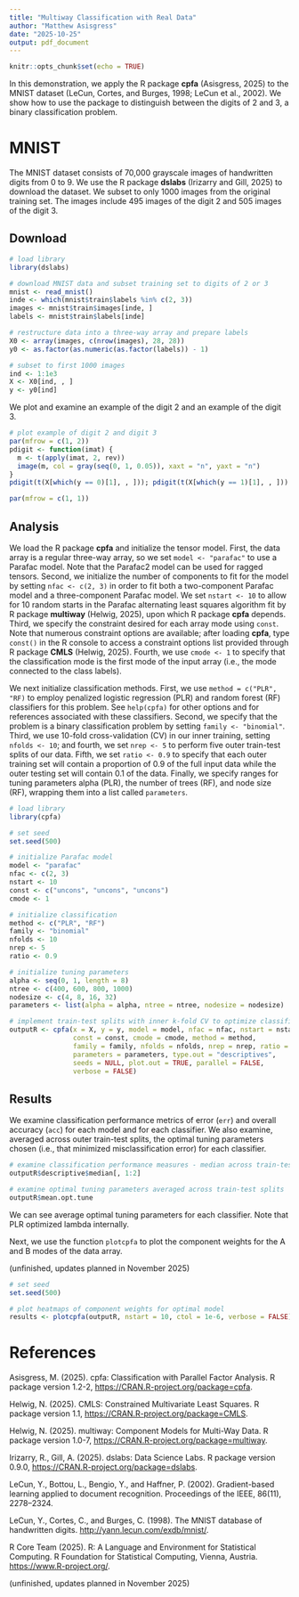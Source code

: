 ```yaml
---
title: "Multiway Classification with Real Data"
author: "Matthew Asisgress"
date: "2025-10-25"
output: pdf_document
---
```


```r
knitr::opts_chunk$set(echo = TRUE)
```

In this demonstration, we apply the R package **cpfa** (Asisgress, 2025) to the 
MNIST dataset (LeCun, Cortes, and Burges, 1998; LeCun et al., 2002). We show how 
to use the package to distinguish between the digits of 2 and 3, a binary
classification problem.

# MNIST

The MNIST dataset consists of 70,000 grayscale images of handwritten digits from 
0 to 9. We use the R package **dslabs** (Irizarry and Gill, 2025) to download 
the dataset. We subset to only 1000 images from the original training set. The
images include 495 images of the digit 2 and 505 images of the digit 3.

## Download

```r
# load library
library(dslabs)

# download MNIST data and subset training set to digits of 2 or 3
mnist <- read_mnist()
inde <- which(mnist$train$labels %in% c(2, 3))
images <- mnist$train$images[inde, ]
labels <- mnist$train$labels[inde]

# restructure data into a three-way array and prepare labels
X0 <- array(images, c(nrow(images), 28, 28))
y0 <- as.factor(as.numeric(as.factor(labels)) - 1)

# subset to first 1000 images
ind <- 1:1e3
X <- X0[ind, , ]
y <- y0[ind]
```

We plot and examine an example of the digit 2 and an example of the digit 3.

```r
# plot example of digit 2 and digit 3
par(mfrow = c(1, 2))
pdigit <- function(imat) {
  m <- t(apply(imat, 2, rev))
  image(m, col = gray(seq(0, 1, 0.05)), xaxt = "n", yaxt = "n")
}
pdigit(t(X[which(y == 0)[1], , ])); pdigit(t(X[which(y == 1)[1], , ]))
```

```r
par(mfrow = c(1, 1))
```

## Analysis

We load the R package **cpfa** and initialize the tensor model. First, the data 
array is a regular three-way array, so we set `model <- "parafac"` to use a 
Parafac model. Note that the Parafac2 model can be used for ragged tensors. 
Second, we initialize the number of components to fit for the model by setting 
`nfac <- c(2, 3)` in order to fit both a two-component Parafac model and a 
three-component Parafac model. We set `nstart <- 10` to allow for 10 random 
starts in the Parafac alternating least squares algorithm fit by R package 
**multiway** (Helwig, 2025), upon which R package **cpfa** depends. Third, we 
specify the constraint desired for each array mode using `const`. Note that
numerous constraint options are available; after loading **cpfa**, type 
`const()` in the R console to access a constraint options list provided
through R package **CMLS** (Helwig, 2025). Fourth, we use `cmode <- 1` to 
specify that the classification mode is the first mode of the input array (i.e., 
the mode connected to the class labels).

We next initialize classification methods. First, we use 
`method = c("PLR", "RF)` to employ penalized logistic regression (PLR) and 
random forest (RF) classifiers for this problem. See `help(cpfa)` for other 
options and for references associated with these classifiers. Second, we specify 
that the problem is a binary classification problem by setting 
`family <- "binomial"`. Third, we use 10-fold cross-validation (CV) in our inner 
training, setting `nfolds <- 10`; and fourth, we set `nrep <- 5` to perform five 
outer train-test splits of our data. Fifth, we set `ratio <- 0.9` to specify 
that each outer training set will contain a proportion of 0.9 of the full input 
data while the outer testing set will contain 0.1 of the data. Finally, we 
specify ranges for tuning parameters alpha (PLR), the number of trees (RF), and 
node size (RF), wrapping them into a list called `parameters`.

```r
# load library
library(cpfa)

# set seed
set.seed(500)

# initialize Parafac model 
model <- "parafac"
nfac <- c(2, 3)
nstart <- 10
const <- c("uncons", "uncons", "uncons")
cmode <- 1

# initialize classification
method <- c("PLR", "RF")
family <- "binomial"
nfolds <- 10
nrep <- 5
ratio <- 0.9

# initialize tuning parameters
alpha <- seq(0, 1, length = 8)
ntree <- c(400, 600, 800, 1000)
nodesize <- c(4, 8, 16, 32)
parameters <- list(alpha = alpha, ntree = ntree, nodesize = nodesize)

# implement train-test splits with inner k-fold CV to optimize classification
outputR <- cpfa(x = X, y = y, model = model, nfac = nfac, nstart = nstart,
                const = const, cmode = cmode, method = method, 
                family = family, nfolds = nfolds, nrep = nrep, ratio = ratio, 
                parameters = parameters, type.out = "descriptives", 
                seeds = NULL, plot.out = TRUE, parallel = FALSE, 
                verbose = FALSE)

```

## Results

We examine classification performance metrics of error (`err`) and overall
accuracy (`acc`) for each model and for each classifier. We also examine,
averaged across outer train-test splits, the optimal tuning parameters chosen
(i.e., that minimized misclassification error) for each classifier.

```r
# examine classification performance measures - median across train-test splits
outputR$descriptive$median[, 1:2]

# examine optimal tuning parameters averaged across train-test splits
outputR$mean.opt.tune
```

We can see average optimal tuning parameters for each classifier. Note that PLR
optimized lambda internally.

Next, we use the function `plotcpfa` to plot the component weights for the A and
B modes of the data array. 

(unfinished, updates planned in November 2025)

```r
# set seed
set.seed(500)

# plot heatmaps of component weights for optimal model
results <- plotcpfa(outputR, nstart = 10, ctol = 1e-6, verbose = FALSE)
```

# References

Asisgress, M. (2025). cpfa: Classification with Parallel Factor Analysis. 
R package version 1.2-2, <https://CRAN.R-project.org/package=cpfa>.

Helwig, N. (2025). CMLS: Constrained Multivariate Least Squares.
R package version 1.1, <https://CRAN.R-project.org/package=CMLS>.

Helwig, N. (2025). multiway: Component Models for Multi-Way Data. 
R package version 1.0-7, <https://CRAN.R-project.org/package=multiway>.

Irizarry, R., Gill, A. (2025). dslabs: Data Science Labs.
R package version 0.9.0, <https://CRAN.R-project.org/package=dslabs>.

LeCun, Y., Bottou, L., Bengio, Y., and Haffner, P. (2002). Gradient-based 
learning applied to document recognition. Proceedings of the IEEE, 86(11), 
2278–2324.

LeCun, Y., Cortes, C., and Burges, C. (1998). The MNIST database of handwritten 
digits. <http://yann.lecun.com/exdb/mnist/>.

R Core Team (2025). R: A Language and Environment for Statistical Computing. R 
Foundation for Statistical Computing, Vienna, Austria. 
<https://www.R-project.org/>.

(unfinished, updates planned in November 2025)